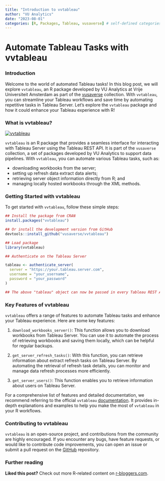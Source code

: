```yaml
---
title: "Introduction to vvtableau"
author: "VU Analytics"
date: "2023-08-01"
categories: [R, Packages, Tableau, vusaverse] # self-defined categories
---
```


# Automate Tableau Tasks with vvtableau

### Introduction

Welcome to the world of automated Tableau tasks! In this blog post, we will explore `vvtableau`, an R package developed by VU Analytics at Vrije Universiteit Amsterdam as part of the [vusaverse](https://github.com/vusaverse) collection. With `vvtableau`, you can streamline your Tableau workflows and save time by automating repetitive tasks in Tableau Server. Let's explore the `vvtableau` package and how it could enhance your Tableau experience with R!

### What is vvtableau?

[![vvtableau](/assets/hex-vvtableau.png)](https://vusaverse.github.io/vvtableau/)

`vvtableau` is an R package that provides a seamless interface for interacting with Tableau Server using the Tableau REST API. It is part of the `vusaverse` collection, a set of packages developed by VU Analytics to support data pipelines. With `vvtableau`, you can automate various Tableau tasks, such as:

-   downloading workbooks from the server;
-   setting up refresh data extract data alerts;
-   retrieving server object information directly from R; and
-   managing locally hosted workbooks through the XML methods.

### Getting Started with vvtableau

To get started with `vvtableau`, follow these simple steps:

``` r
## Install the package from CRAN 
install.packages("vvtableau")

## Or install the development version from GitHub 
devtools::install_github("vusaverse/vvtableau")

## Load package 
library(vvtableau)

## Authenticate on the Tableau Server

tableau <- authenticate_server(
  server = "https://your.tableau.server.com",
  username = "your_username",
  password = "your_password" 
) 

## The above "tableau" object can now be passed in every Tableau REST API method.
```

### Key Features of vvtableau

`vvtableau` offers a range of features to automate Tableau tasks and enhance your Tableau experience. Here are some key features:

1.  `download_workbooks_server()`: This function allows you to download workbooks from Tableau Server. You can use it to automate the process of retrieving workbooks and saving them locally, which can be helpful for regular backups.

2.  `get_server_refresh_tasks()`: With this function, you can retrieve information about extract refresh tasks on Tableau Server. By automating the retrieval of refresh task details, you can monitor and manage data refresh processes more efficiently.

3.  `get_server_users()`: This function enables you to retrieve information about users on Tableau Server.

For a comprehensive list of features and detailed documentation, we recommend referring to the official `vvtableau` [documentation](https://vusaverse.github.io/vvtableau/ "https://vusaverse.github.io/vvtableau/"). It provides in-depth explanations and examples to help you make the most of `vvtableau` in your R workflows.

### Contributing to vvtableau

`vvtableau` is an open-source project, and contributions from the community are highly encouraged. If you encounter any bugs, have feature requests, or would like to contribute code improvements, you can open an issue or submit a pull request on the [GitHub](https://github.com/vusaverse/vvtableau "https://github.com/vusaverse/vvtableau") repository.

### Further reading
**Liked this post?** Check out more R-related content on [r-bloggers.com](https://www.r-bloggers.com/).
